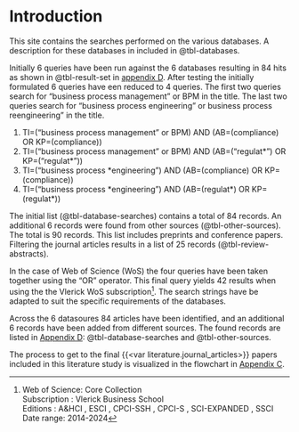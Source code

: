 # Introduction {.unnumbered}

This site contains the searches performed on the various databases. A description for these databases in included in @tbl-databases.

Initially 6 queries have been run against the 6 databases resulting in 84 hits as shown in @tbl-result-set in [appendix D](#appendix-d).
After testing the initially formulated 6 queries have een reduced to 4 queries.
The first two queries search for "business process management" or BPM in the title. The last two queries search for "business process engineering" or business process reengineering" in the title. 

1. TI=("business process management" or BPM) AND (AB=(compliance) OR KP=(compliance))
2. TI=("business process management" or BPM) AND (AB=("regulat\*") OR KP=("regulat\*"))
3. TI=("business process *engineering") AND (AB=(compliance) OR KP=(compliance))
4. TI=("business process \*engineering") AND (AB=(regulat\*) OR KP=(regulat\*))

The initial list (@tbl-database-searches) contains a total of 84 records. An additional 6 records were found from other sources (@tbl-other-sources). The total is 90 records. This list includes preprints and conference papers. Filtering the journal articles results in a list of 25 records (@tbl-review-abstracts).

In the case of Web of Science (WoS) the four queries have been taken together using the "OR" operator. This final query yields 42 results when using the the Vlerick WoS subscription[^1]. The search strings have be adapted to suit the specific requirements of the databases.

Across the 6 datasoures 84 articles have been identified, and an additional 6 records have been added from different sources. The found records are listed in [Appendix D](#appendix-d): @tbl-database-searches and @tbl-other-sources.

The process to get to the final {{<var literature.journal_articles>}} papers included in this literature study is visualized in the flowchart in [Appendix C](#appendix-c).

[^1]: Web of Science: Core Collection  
Subscription  : Vlerick Business School  
Editions  : A&HCI , ESCI , CPCI-SSH , CPCI-S , SCI-EXPANDED , SSCI  
Date range: 2014-2024 
